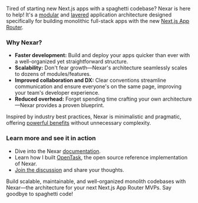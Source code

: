 Tired of starting new Next.js apps with a spaghetti codebase? Nexar is here to help! It's a [modular](https://flsilva.com/blog/what-is-software-architecture/#modules-and-modular-architectures) and [layered](https://flsilva.com/blog/what-is-software-architecture/#layers-and-layered-architectures) application architecture designed specifically for building monolithic full-stack apps with the new [Next.js App Router](https://nextjs.org/docs/app).

### Why Nexar?

- **Faster development:** Build and deploy your apps quicker than ever with a well-organized yet straightforward structure.
- **Scalability:** Don't fear growth—Nexar's architecture seamlessly scales to dozens of modules/features.
- **Improved collaboration and DX:** Clear conventions streamline communication and ensure everyone's on the same page, improving your team's developer experience.
- **Reduced overhead:** Forget spending time crafting your own architecture—Nexar provides a proven blueprint.

Inspired by industry best practices, Nexar is minimalistic and pragmatic, offering [powerful benefits](https://flsilva.com/blog/what-is-software-architecture/#why-software-architecture-is-important) without unnecessary complexity.

### Learn more and see it in action

- Dive into the Nexar [documentation](https://nexar.flsilva.com/learn).
- Learn how I built [OpenTask](https://flsilva.com/blog/opentask-nextjs-app-router-case-study/), the open source reference implementation of Nexar.
- [Join the discussion](https://github.com/flsilva/nexar.flsilva.com/discussions) and share your thoughts.

Build scalable, maintainable, and well-organized monolith codebases with Nexar—the architecture for your next Next.js App Router MVPs. Say goodbye to spaghetti code!
